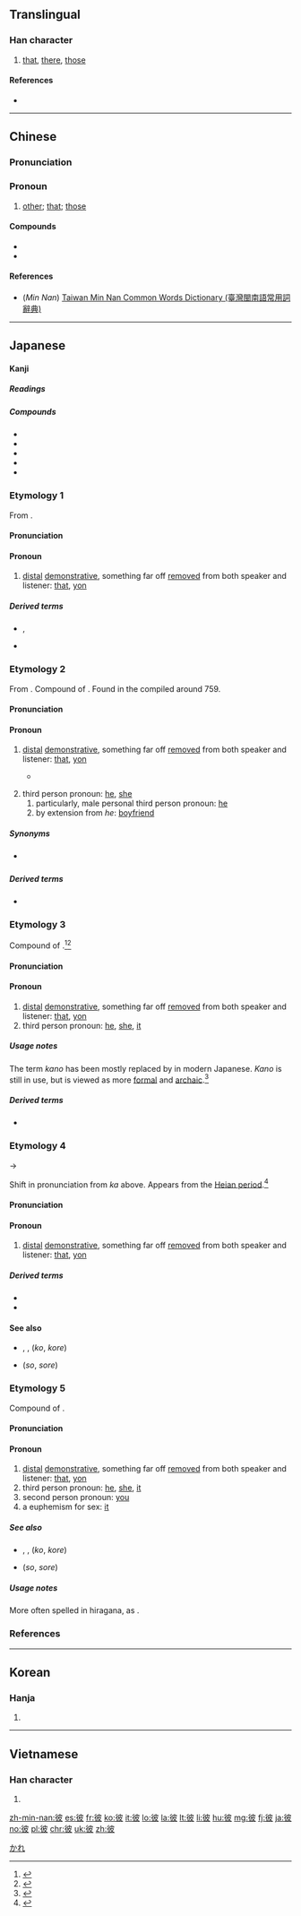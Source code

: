 ==Translingual==

===Han character===
{{Han char|rn=60|rad=彳|as=05|sn=8|four=24247|canj=HODHE|ids=⿰彳皮}}

# [[that]], [[there]], [[those]]

====References====
* {{Han ref|kx=0365.250|dkj=10066|dj=0685.180|hdz=20817.100|uh=5F7C|ud=24444|bh=A9BC|bd=43452}}

----

==Chinese==
{{zh-forms}}

===Pronunciation===
{{zh-pron
|m=bǐ
|c=bei2
|mn=pí
|mc=y
|oc=y
|ma=
|cat=pron
}}

===Pronoun===
# [[other]]; [[that]]; [[those]]

====Compounds====
* {{zh-l|彼此}}
* {{zh-l|顧此失彼}}

====References====
* (''Min Nan'') [http://twblg.dict.edu.tw/holodict_new/result_detail.jsp?n_no=3890&curpage=1&sample=%E5%BD%BC&radiobutton=1&querytarget=1&limit=20&pagenum=1&rowcount=16 Taiwan Min Nan Common Words Dictionary (臺灣閩南語常用詞辭典)]

----

==Japanese==

====Kanji====
{{ja-kanji|grade=c|rs=彳05}}

=====Readings=====
{{ja-readings
|goon=[[ひ]] (hi)|kanon=[[ひ]] (hi)
|kun=[[あ]] (a) {{non-joyo-reading}}, [[あの]] ([[彼の]], ano) {{non-joyo-reading}}, [[あれ]] (are) {{non-joyo-reading}}, [[あれ]] ([[彼れ]], are) {{non-joyo-reading}}, [[か]] (ka), [[かれ]] (kare), [[かの]] (kano), [[かの]] ([[彼の]], kano) {{non-joyo-reading}}
|nanori=[[その]] (sono)
}}

=====Compounds=====
{{der-top|Compounds}}
* {{ja-r|彼処|あそこ|that place over there, that organization over there}}
* {{ja-r|彼方|あちら, かなた|that way, that over there; far away}}
* {{ja-r|彼女|かのじょ|she, girlfriend}}
* {{ja-r|彼我|ひが|friend and fore}}
* {{ja-r|彼岸|ひがん}}
{{der-bottom}}

===Etymology 1===
{{ja-kanjitab|yomi=k|か}}
From {{etyl|ojp|ja|sort=か}}.

====Pronunciation====
{{ja-pron|yomi=k|か|acc=1|acc_ref=DJR}}

====Pronoun====
{{ja-pos|pronoun|か}}

# [[distal]] [[demonstrative]], something far off [[removed]] from both speaker and listener: [[that]], [[yon]]

=====Derived terms=====
{{der-top}}
* {{ja-r|彼|かの}}, {{ja-r|彼の|かの|his; that}}
* {{ja-r|彼|かれ|he}}
{{der-bottom}}

===Etymology 2===
{{ja-kanjitab|yomi=k|かれ}}
From {{etyl|ojp|ja|sort=かれ}}. Compound of {{suffix|lang=ja|sort=かれ|彼|tr1=ka|t1=that, yon|れ|tr2=re|pos2=nominalizing suffix for demonstratives}}. Found in the ''{{w:Man'yōshū}}'' compiled around 759.

====Pronunciation====
{{ja-pron|yomi=k|かれ|acc=1|acc_ref=DJR}}

====Pronoun====
{{ja-pos|pronoun|かれ}}

# [[distal]] [[demonstrative]], something far off [[removed]] from both speaker and listener: [[that]], [[yon]]
#* {{RQ:Man'yōshū|18|4045}}
#*: {{lang|ja|於伎敝欲里 美知久流之保能 伊也麻之尓 安我毛布支見我 弥不根可母'''加礼'''}}
# third person pronoun: [[he]], [[she]]
## particularly, male personal third person pronoun: [[he]]
## by extension from ''he'': [[boyfriend]]

=====Synonyms=====
* {{sense|boyfriend}} {{ja-r|彼氏|かれし}}

=====Derived terms=====
{{der-top}}
* {{ja-r|彼氏|かれし|boyfriend}}
{{der-bottom}}

===Etymology 3===
{{ja-kanjitab|yomi=k|かの}}
Compound of {{compound|lang=ja|sort=かの|彼|tr1=ka|t1=that, yon|の|tr2=no|pos2=possessive particle}}.<ref name="KDJ">{{R:Kokugo Dai Jiten}}</ref><ref name="DJR">{{R:Daijirin}}</ref>

====Pronunciation====
{{ja-pron|yomi=k|かの|acc=1|acc_ref=DJR}}

====Pronoun====
{{ja-pos|pronoun|かの}}

# [[distal]] [[demonstrative]], something far off [[removed]] from both speaker and listener: [[that]], [[yon]]
# third person pronoun: [[he]], [[she]], [[it]]

=====Usage notes=====
The term ''kano'' has been mostly replaced by {{ja-r|あの}} in modern Japanese. ''Kano'' is still in use, but is viewed as more [[formal]] and [[archaic]].<ref name="KDJ">{{R:Kokugo Dai Jiten}}</ref>

=====Derived terms=====
{{der-top}}
* {{ja-r|彼女|かのじょ|she; girlfriend}}
{{der-bottom}}

===Etymology 4===
{{ja-kanjitab|yomi=k|あ}}
{{IPAchar|/ka/}} → {{IPAchar|/a/}}

Shift in pronunciation from ''ka'' above. Appears from the [[w:Heian period|Heian period]].<ref name="KDJ">{{R:Kokugo Dai Jiten}}</ref>

====Pronunciation====
{{ja-pron|yomi=k|あ}}

====Pronoun====
{{ja-pos|pronoun|あ}}

# [[distal]] [[demonstrative]], something far off [[removed]] from both speaker and listener: [[that]], [[yon]]

=====Derived terms=====
{{der-top}}
* {{ja-r|彼の|あの|that [one] {{qualifier|as a modifier}}}}
* {{ja-r|彼|あれ|that [one] {{qualifier|as a noun}}}}
{{der-bottom}}

====See also====
* {{ja-l|此}}, {{ja-l|是}}, {{ja-l|之}} (''ko'', ''kore'')
* {{ja-l|其}} (''so'', ''sore'')

===Etymology 5===
{{ja-kanjitab|yomi=k|あれ}}
Compound of {{suffix|lang=ja|sort=あれ|彼|tr1=a|t1=that, yon|れ|tr2=re|pos2=nominalizing suffix for demonstratives}}.

====Pronunciation====
{{ja-pron|yomi=k|あれ|acc=0|acc_ref=DJR}}

====Pronoun====
{{ja-pos|pronoun|あれ}}

# [[distal]] [[demonstrative]], something far off [[removed]] from both speaker and listener: [[that]], [[yon]]
# third person pronoun: [[he]], [[she]], [[it]]
# second person pronoun: [[you]]
# a euphemism for sex: [[it]]

=====See also=====
* {{ja-l|此}}, {{ja-l|是}}, {{ja-l|之}} (''ko'', ''kore'')
* {{ja-l|其}} (''so'', ''sore'')

=====Usage notes=====
More often spelled in hiragana, as {{ja-l|あれ}}.

===References===
<references/>

[[Category:1000 Japanese basic words|かれ]]

----

==Korean==

===Hanja===
{{ko-hanja|hangeul=피|eumhun=저, 그, 저쪽|rv=pi|mr=p'i|y=phi}}

# {{defn|lang=ko|sort=彳05}}

----

==Vietnamese==

===Han character===
{{vi-hantu|[[bỉ]], [[bể]], [[bở]]|rs=彳05}}

# {{defn|lang=vi|sort=彳05}}

[[zh-min-nan:彼]]
[[es:彼]]
[[fr:彼]]
[[ko:彼]]
[[it:彼]]
[[lo:彼]]
[[la:彼]]
[[lt:彼]]
[[li:彼]]
[[hu:彼]]
[[mg:彼]]
[[fj:彼]]
[[ja:彼]]
[[no:彼]]
[[pl:彼]]
[[chr:彼]]
[[uk:彼]]
[[zh:彼]]